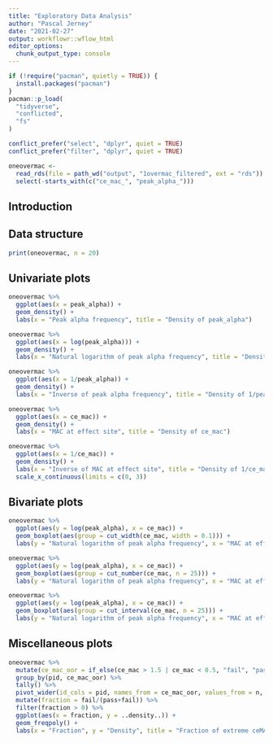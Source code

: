```yaml
---
title: "Exploratory Data Analysis"
author: "Pascal Jerney"
date: "2021-02-27"
output: workflowr::wflow_html
editor_options:
  chunk_output_type: console
---
```


```r

if (!require("pacman", quietly = TRUE)) {
  install.packages("pacman")
}
pacman::p_load(
  "tidyverse",
  "conflicted",
  "fs"
)

conflict_prefer("select", "dplyr", quiet = TRUE)
conflict_prefer("filter", "dplyr", quiet = TRUE)

oneovermac <-
  read_rds(file = path_wd("output", "1overmac_filtered", ext = "rds")) %>%
  select(-starts_with(c("ce_mac_", "peak_alpha_")))

```

## Introduction


## Data structure

```r

print(oneovermac, n = 20)

```

## Univariate plots

```r

oneovermac %>%
  ggplot(aes(x = peak_alpha)) +
  geom_density() +
  labs(x = "Peak alpha frequency", title = "Density of peak_alpha")

oneovermac %>%
  ggplot(aes(x = log(peak_alpha))) +
  geom_density() +
  labs(x = "Natural logarithm of peak alpha frequency", title = "Density of log(peak_alpha)")

oneovermac %>%
  ggplot(aes(x = 1/peak_alpha)) +
  geom_density() +
  labs(x = "Inverse of peak alpha frequency", title = "Density of 1/peak_alpha")

oneovermac %>%
  ggplot(aes(x = ce_mac)) +
  geom_density() +
  labs(x = "MAC at effect site", title = "Density of ce_mac")

oneovermac %>%
  ggplot(aes(x = 1/ce_mac)) +
  geom_density() +
  labs(x = "Inverse of MAC at effect site", title = "Density of 1/ce_mac") +
  scale_x_continuous(limits = c(0, 3))

```

## Bivariate plots

```r

oneovermac %>%
  ggplot(aes(y = log(peak_alpha), x = ce_mac)) +
  geom_boxplot(aes(group = cut_width(ce_mac, width = 0.1))) +
  labs(y = "Natural logarithm of peak alpha frequency", x = "MAC at effect site", title = "Peak alpha frequency by ceMAC", subtitle = "Fixed bin width [0.1]")

oneovermac %>%
  ggplot(aes(y = log(peak_alpha), x = ce_mac)) +
  geom_boxplot(aes(group = cut_number(ce_mac, n = 25))) +
  labs(y = "Natural logarithm of peak alpha frequency", x = "MAC at effect site", title = "Peak alpha frequency by ceMAC [25 bins]", subtitle = "Equal number of observations per bin [25 bins]")

oneovermac %>%
  ggplot(aes(y = log(peak_alpha), x = ce_mac)) +
  geom_boxplot(aes(group = cut_interval(ce_mac, n = 25))) +
  labs(y = "Natural logarithm of peak alpha frequency", x = "MAC at effect site", title = "Peak alpha frequency by ceMAC [25 bins]", subtitle = "Equal range [25 bins]")

```

## Miscellaneous plots

```r

oneovermac %>%
  mutate(ce_mac_oor = if_else(ce_mac > 1.5 | ce_mac < 0.5, "fail", "pass")) %>%
  group_by(pid, ce_mac_oor) %>%
  tally() %>%
  pivot_wider(id_cols = pid, names_from = ce_mac_oor, values_from = n, values_fill = 0) %>%
  mutate(fraction = fail/(pass+fail)) %>%
  filter(fraction > 0) %>%
  ggplot(aes(x = fraction, y = ..density..)) +
  geom_freqpoly() +
  labs(x = "Fraction", y = "Density", title = "Fraction of extreme ceMAC values per patient")

```
